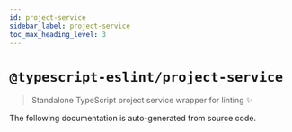 ```yaml
---
id: project-service
sidebar_label: project-service
toc_max_heading_level: 3
---
```



# `@typescript-eslint/project-service`

<PackageLink packageName="project-service" scope="@typescript-eslint" />

> Standalone TypeScript project service wrapper for linting ✨

The following documentation is auto-generated from source code.

<GeneratedDocs />
